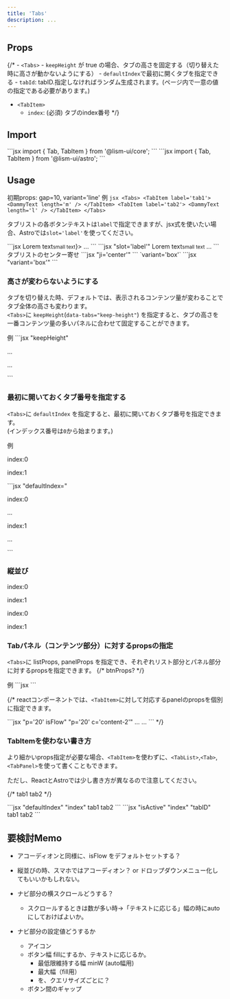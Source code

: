 ```yaml
---
title: 'Tabs'
description: ...
---
```



## Props

{/* - `<Tabs>`
	- `keepHeight` が true の場合、タブの高さを固定する（切り替えた時に高さが動かないようにする）
	- `defaultIndex`で最初に開くタブを指定できる
	- `tabId`: tabID.指定しなければランダム生成されます。(ページ内で一意の値の指定である必要があります。)
- `<TabItem>`
	- `index`: (必須) タブのindex番号 */}

## Import

<Preview>
	<PreviewCode slot='tab' label='React'>
```jsx
import { Tab, TabItem } from '@lism-ui/core';
```
	</PreviewCode>
	<PreviewCode slot='tab' label='Astro'>
```jsx
import { Tab, TabItem } from '@lism-ui/astro';
```
	</PreviewCode>
</Preview>


## Usage

初期props: gap=10, variant='line'
<Preview>
	<PreviewTitle>例</PreviewTitle>
	<PreviewArea p={30}>
		<Tabs>
			<TabItem label='tab1'>
				<DammyText length='m' />
			</TabItem>
			<TabItem label='tab2'>
				<DammyText length='l' />
			</TabItem>
		</Tabs>
	</PreviewArea>
	<PreviewCode>
		```jsx
		<Tabs>
			<TabItem label='tab1'>
				<DammyText length='m' />
			</TabItem>
			<TabItem label='tab2'>
				<DammyText length='l' />
			</TabItem>
		</Tabs>
		```
	</PreviewCode>
</Preview>


タブリストの各ボタンテキストは`label`で指定できますが、jsx式を使いたい場合、Astroでは`slot='label'`を使ってください。

<Preview mbs='20'>
	<PreviewCode slot='tab' label='React'>
		```jsx
		<TabItem label={<>Lorem text<small>small text</small></>}>
			...
		</TabItem>
		```
	</PreviewCode>
	<PreviewCode slot='tab' label='Astro'>
		```jsx "slot='label'"
		<TabItem>
			<Fragment slot='label'>Lorem text<small>small text</small></Fragment>
			...
		</TabItem>
		```
	</PreviewCode>
</Preview>


<Preview>
	<PreviewTitle>タブリストのセンター寄せ</PreviewTitle>
	<PreviewArea p={30}>
		<Tabs variant='line' ji='center'>
			<TabItem label='tab1'>
				<DammyText length='m' />
			</TabItem>
			<TabItem label='tab2'>
				<DammyText length='l' />
			</TabItem>
		</Tabs>
	</PreviewArea>
	<PreviewCode>
		```jsx "ji='center'"
		<Tabs variant='line' ji='center'>
			<TabItem label='tab1'>
				<DammyText length='m' />
			</TabItem>
			<TabItem label='tab2'>
				<DammyText length='l' />
			</TabItem>
		</Tabs>
		```
	</PreviewCode>
</Preview>

<Preview>
	<PreviewTitle>`variant='box'`</PreviewTitle>
	<PreviewArea p={30}>
		<Tabs variant='box' ji='center'>
			<TabItem label='tab1'>
				<DammyText length='m' />
			</TabItem>
			<TabItem label='tab2'>
				<DammyText length='l' />
			</TabItem>
		</Tabs>
	</PreviewArea>
	<PreviewCode>
		```jsx "variant='box'"
		<Tabs variant='box' ji='center'>
			<TabItem label='tab1'>
				<DammyText length='m' />
			</TabItem>
			<TabItem label='tab2'>
				<DammyText length='l' />
			</TabItem>
		</Tabs>
		```
	</PreviewCode>
</Preview>


### 高さが変わらないようにする

タブを切り替えた時、デフォルトでは、表示されるコンテンツ量が変わることでタブ全体の高さも変わります。  
`<Tabs>`に `keepHeight`(`data-tabs="keep-height"`) を指定すると、タブの高さを一番コンテンツ量の多いパネルに合わせて固定することができます。

<Preview>
	<PreviewTitle>例</PreviewTitle>
	<PreviewArea p={30}>
		<Tabs keepHeight>
			<TabItem label="tab1">
				<DammyText />
			</TabItem>
			<TabItem label="tab2">
				<DammyText length="xl" />
			</TabItem>
		</Tabs>
	</PreviewArea>
	<PreviewCode>
		```jsx "keepHeight"
		<Tabs keepHeight>
			<TabItem label="tab1">
				<p>...</p>
			</TabItem>
			<TabItem label="tab2">
				<p>...</p>
			</TabItem>
		</Tabs>
		```
	</PreviewCode>
</Preview>


### 最初に開いておくタブ番号を指定する

`<Tabs>`に `defaultIndex` を指定すると、最初に開いておくタブ番号を指定できます。  
(インデックス番号は`0`から始まります。)

<Preview>
	<PreviewTitle>例</PreviewTitle>
	<PreviewArea p={30}>
		<Tabs defaultIndex={1}>
			<TabItem label="tab1" isFlow='s'>
				<p>index:0</p>
				<DammyText />
			</TabItem>
			<TabItem label="tab2" isFlow='s'>
				<p>index:1</p>
				<DammyText length="l" />
			</TabItem>
		</Tabs>
	</PreviewArea>
	<PreviewCode>
		```jsx "defaultIndex="
		<Tabs defaultIndex={1}>
			<TabItem label="tab1" isFlow='s'>
				<p>index:0</p>
				<p>...</p>
			</TabItem>
			<TabItem label="tab2" isFlow='s'>
				<p>index:1</p>
				<p>...</p>
			</TabItem>
		</Tabs>
		```
	</PreviewCode>
</Preview>

### 縦並び

<Preview>
	<PreviewArea p={30} resize>
		<Tabs isVertical keepHeight>
			<TabItem label='title1' isFlow='s'>
				<p>index:0</p>
				<DammyText />
			</TabItem>
			<TabItem label='title2' isFlow='s'>
				<p>index:1</p>
				<DammyText />
				<DammyText length='l' />
			</TabItem>
		</Tabs>
	</PreviewArea>
</Preview>

<Preview>
	<PreviewArea p={30} resize>
		<Tabs variant='box' isVertical keepHeight ai='s' ji='c'>
			<TabItem label='title1' isFlow='s'>
				<p>index:0</p>
				<DammyText />
			</TabItem>
			<TabItem label='title2' isFlow='s'>
				<p>index:1</p>
				<DammyText />
				<DammyText length='l' />
			</TabItem>
		</Tabs>
	</PreviewArea>
</Preview>




### Tabパネル（コンテンツ部分）に対するpropsの指定


`<Tabs>`に listProps, panelProps を指定でき、それぞれリスト部分とパネル部分に対するpropsを指定できます。
{/* btnProps? */}


<Preview>
	<PreviewTitle>例</PreviewTitle>
	<PreviewArea p={30}>
		<Tabs bgc='base-2' bxsh='1' gap='0' listProps={{c:'content-2'}} panelProps={{p:'em10', isFlow:'s'}}>
			<TabItem label='tab1'>
				<DammyText />
				<DammyText length='m' />
			</TabItem>
			<TabItem label='tab2'>
				<DammyText />
				<DammyText length='l' />
			</TabItem>
		</Tabs>
	</PreviewArea>
	<PreviewCode>
		```jsx
		<Tabs bgc='base-2' bxsh='1' gap='0' listProps={{c:'content-2'}} panelProps={{p:'em10', isFlow:'s'}}>
			<TabItem label='tab1'>
				<DammyText />
				<DammyText length='m' />
			</TabItem>
			<TabItem label='tab2'>
				<DammyText />
				<DammyText length='l' />
			</TabItem>
		</Tabs>
		```
	</PreviewCode>
</Preview>


{/* reactコンポーネントでは、`<TabItem>`に対して対応するpanelのpropsを個別に指定できます。

<Preview>
	<PreviewCode>
		```jsx "p='20' isFlow" "p='20' c='content-2'"
		<Tabs>
			<TabItem label='tab1' p='20' isFlow>
				...
			</TabItem>
			<TabItem label='tab2' p='20' c='content-2'>
				...
			</TabItem>
		</Tabs>
		```
	</PreviewCode>
</Preview> */}


### TabItemを使わない書き方

より細かいprops指定が必要な場合、`<TabItem>`を使わずに、`<TabList>`,`<Tab>`,`<TabPanel>`を使って書くこともできます。

ただし、ReactとAstroでは少し書き方が異なるので注意してください。

{/* <Preview>
	<PreviewArea p={30}>
		<Tabs>
			<TabList>
				<Tab tabID='hoge' isActive index={0}>tab1</Tab>
				<Tab tabID='hoge' index={1}>tab2</Tab>
			</TabList>
			<TabPanel tabID='hoge' isActive index={0}>
				<DammyText />
			</TabPanel>
			<TabPanel tabID='hoge' index={1}>
				<DammyText length='l' />
			</TabPanel>
		</Tabs>
	</PreviewArea>
</Preview> */}


<Preview>
	<PreviewCode slot='tab' label='React'>
		```jsx "defaultIndex" "index"
		<Tabs defaultIndex={0}>
			<TabList>
				<Tab index={0}>tab1</Tab>
				<Tab index={1}>tab2</Tab>
			</TabList>
			<TabPanel index={0}>
				<DammyText />
			</TabPanel>
			<TabPanel index={1}>
				<DammyText length='l' />
			</TabPanel>
		</Tabs>
		```
	</PreviewCode>
	<PreviewCode slot='tab' label='Astro'>
		```jsx "isActive" "index" "tabID"
		<Tabs>
			<TabList>
				<Tab tabID='the-tabid' isActive index={0}>tab1</Tab>
				<Tab tabID='the-tabid' index={1}>tab2</Tab>
			</TabList>
			<TabPanel tabID='the-tabid' isActive index={0}>
				<DammyText />
			</TabPanel>
			<TabPanel tabID='the-tabid' index={1}>
				<DammyText length='l' />
			</TabPanel>
		</Tabs>
		```
	</PreviewCode>
</Preview>


## 要検討Memo

- アコーディオンと同様に、isFlow をデフォルトセットする？

- 縦並びの時、スマホではアコーディオン？ or ドロップダウンメニュー化してもいいかもしれない。
- ナビ部分の横スクロールどうする？
	- スクロールするときは数が多い時→「テキストに応じる」幅の時にautoにしておけばよいか。
- ナビ部分の設定値どうするか
	- アイコン
	- ボタン幅 fillにするか、テキストに応じるか。
		- 最低限維持する幅 minW (auto幅用)
		- 最大幅（fill用）
		- を、クエリサイズごとに？
	- ボタン間のギャップ
